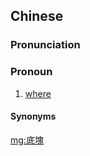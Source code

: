 ==Chinese==
{{zh-forms|s=底块}}

===Pronunciation===
{{zh-pron
|mn-t=di5 go3
|cat=pron
}}

===Pronoun===
{{zh-pronoun}}

# {{lb|zh|Teochew}} [[where]]

====Synonyms====
{{zh-dial|哪裡}}

[[mg:底塊]]